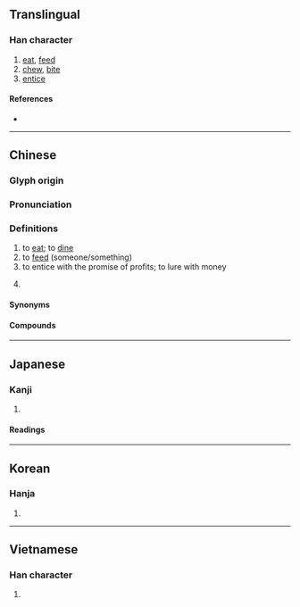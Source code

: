 {{also|啗}}
{{character info}}
==Translingual==

===Han character===
{{Han char|rn=30|rad=口|as=08|sn=11|four=69089|canj=RFF|ids=⿰口炎}}

# [[eat]], [[feed]]
# [[chew]], [[bite]]
# [[entice]]

====References====
* {{Han ref|kx=0196.030|dkj=03824|dj=0417.040|hdz=10646.010|uh=5556|ud=21846|bh=B0DC|bd=45276}}

----

==Chinese==
{{zh-forms|alt=噉}}

===Glyph origin===
{{Han etym}}

===Pronunciation===
{{zh-pron
|m=dàn
|c=daam6
|mn=tam
|mc=y
|oc=y
|cat=v
}}

===Definitions===
{{zh-hanzi}}

# to [[eat]]; to [[dine]]
# to [[feed]] (someone/something)
# to entice with the promise of profits; to lure with money
# {{lb|zh|Cantonese|dialectal Hakka|Pinghua}} {{n-g|Classifier for mouthfuls of things (water, rice, etc.)}}
#: {{zh-x|我 想 飲 啖 水。|I want to drink a '''mouthful''' of water.|C}}

====Synonyms====
{{zh-dial|口}}

====Compounds====
{{zh-der|倒啖蔗|啖蔗|大啖一番|啖食|啖噬|啖名|啖指咬舌|拔葵啖棗|飽啖一頓|餐松啖柏}}

----

==Japanese==

===Kanji===
{{ja-kanji|grade=|rs=口08}}

# {{rfdef|ja|sort=口08}}

====Readings====
{{ja-readings
|goon=だん
|kanon=たん
|kun=く-う, く-らわす
}}

----

==Korean==

===Hanja===
{{ko-hanja|hangeul=담|rv=dam|mr=tam}}

# {{rfdef|ko|sort=口08}}

----

==Vietnamese==

===Han character===
{{vi-readings|reading=dạm, đạm, giảm|rs=口08}}

# {{rfdef|vi|sort=口08}}